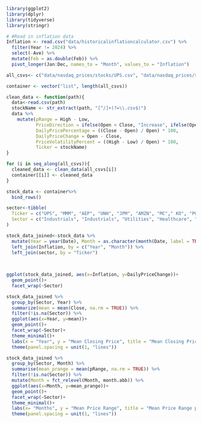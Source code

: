 ```r
library(ggplot2)
library(dplyr)
library(tidyverse)
library(stringr)
```

```r
# #Read in inflation data 
Inflation <- read.csv("data/historicalinflationcalculator.csv") %>%
  filter(Year != 2024) %>%
  select(-Ave) %>% 
  mutate(Feb = as.double(Feb)) %>% 
  pivot_longer(Jan:Dec, names_to = "Month", values_to = "Inflation")
```

```r
all_csvs<- c("data/nasdaq_prices/stocks/UPS.csv", "data/nasdaq_prices/stocks/MMM.csv", "data/nasdaq_prices/stocks/AEP.csv", "data/nasdaq_prices/stocks/UNH.csv", "data/nasdaq_prices/stocks/JPM.csv", "data/nasdaq_prices/stocks/AMZN.csv", "data/nasdaq_prices/stocks/MC.csv", "data/nasdaq_prices/stocks/KO.csv", "data/nasdaq_prices/stocks/PG.csv", "data/nasdaq_prices/stocks/AAPL.csv", "data/nasdaq_prices/stocks/MSFT.csv", "data/nasdaq_prices/stocks/GOOG.csv", "data/nasdaq_prices/stocks/AMT.csv", "data/nasdaq_prices/stocks/SPG.csv", "data/nasdaq_prices/stocks/XOM.csv", "data/nasdaq_prices/stocks/SHW.csv")

container <- vector("list", length(all_csvs))

clean_data <- function(path){
  data<-read.csv(path)
  stockName <- str_extract(path, "[^/]+(?=\\.csv$)")
  data %>%
    mutate(pRange = High - Low,
           PriceDirection = ifelse(Open < Close, "Increase", ifelse(Open > Close, "Decrease", "No Change")),
           DailyPricePercentage = ((Close - Open) / Open) * 100,
           DailyPriceChange = Open - Close,
           PriceVolatilityPercent = ((High - Low) / Open) * 100, 
           Ticker = stockName)
}

for (i in seq_along(all_csvs)){
  cleaned_data <- clean_data(all_csvs[i])
  container[[i]] <- cleaned_data
}

stock_data <- container%>%
  bind_rows()
```


```r
sector<-tibble(
  Ticker = c("UPS", "MMM", "AEP", "UNH", "JPM", "AMZN", "MC"," KO", "PG", "AAPL", "MSFT", "GOOG", "AMT", "SPG", "XOM", "SHW"), 
  Sector = c("Industrials", "Industrials", "Utilities", "Healthcare", "Financials", "Consumer Discretionary", "Consumer Discretionary", "Consumer Staples", "Consumer Staples", "Information Technology", "Information Technology", "Communication Services", "Real Estate", "Real Estate", "Energy", "Materials")
)

stock_data_joined<-stock_data %>% 
  mutate(Year = year(Date), Month = as.character(month(Date, label = TRUE))) %>% 
  left_join(Inflation, by = c("Year", "Month")) %>% 
  left_join(sector, by = "Ticker")
  
  
```



```r
ggplot(stock_data_joined, aes(x=Inflation, y=DailyPriceChange))+
  geom_point()+
  facet_wrap(~Sector)

```

```r
stock_data_joined %>% 
  group_by(Sector, Year) %>% 
  summarize(mean = mean(Close, na.rm = TRUE)) %>% 
  filter(!is.na(Sector)) %>% 
  ggplot(aes(x=Year, y=mean))+
  geom_point()+
  facet_wrap(~Sector)+
  theme_minimal()+
  labs(x = "Year", y = "Mean Closing Price", title = "Mean Closing Price per Sector by Year")+
  theme(panel.spacing = unit(1, "lines"))
```

```r
stock_data_joined %>%
  group_by(Sector, Month) %>%
  summarise(mean_prange = mean(pRange, na.rm = TRUE)) %>% 
  filter(!is.na(Sector)) %>% 
  mutate(Month = fct_relevel(Month, month.abb)) %>% 
  ggplot(aes(x=Month, y=mean_prange))+
  geom_point()+
  facet_wrap(~Sector)+
  theme_minimal()+
  labs(x= "Months", y = "Mean Price Range", title = "Mean Price Range per Month by Sector")+
  theme(panel.spacing = unit(1, "lines"))
```


